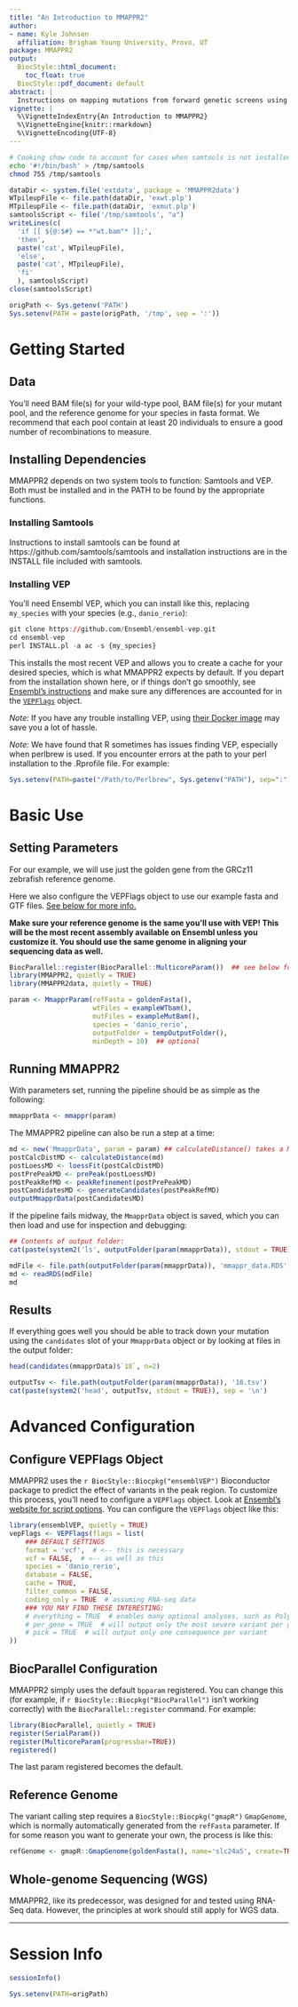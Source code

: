 ```yaml
---
title: "An Introduction to MMAPPR2"
author:
- name: Kyle Johnsen
  affiliation: Brigham Young University, Provo, UT
package: MMAPPR2
output: 
  BiocStyle::html_document:
    toc_float: true
  BiocStyle::pdf_document: default
abstract: |
  Instructions on mapping mutations from forward genetic screens using MMAPPR2.
vignette: |
  %\VignetteIndexEntry{An Introduction to MMAPPR2}
  %\VignetteEngine{knitr::rmarkdown}
  %\VignetteEncoding{UTF-8}  
---
```


```bash
# Cooking show code to account for cases when samtools is not installed
echo '#!/bin/bash' > /tmp/samtools
chmod 755 /tmp/samtools
```

```r
dataDir <- system.file('extdata', package = 'MMAPPR2data')
WTpileupFile <- file.path(dataDir, 'exwt.plp')
MTpileupFile <- file.path(dataDir, 'exmut.plp')
samtoolsScript <- file('/tmp/samtools', "a")
writeLines(c(
  'if [[ ${@:$#} == *"wt.bam"* ]];',
  'then',
  paste('cat', WTpileupFile),
  'else',
  paste('cat', MTpileupFile),
  'fi'
  ), samtoolsScript)
close(samtoolsScript)

origPath <- Sys.getenv('PATH')
Sys.setenv(PATH = paste(origPath, '/tmp', sep = ':')) 
```


# Getting Started

## Data
You'll need BAM file(s) for your wild-type pool, BAM file(s) for your mutant pool, and the
reference genome for your species in fasta format. We recommend that each pool contain at least 
20 individuals to ensure a good number of recombinations to measure.

## Installing Dependencies
MMAPPR2 depends on two system tools to function: Samtools and VEP. Both must be installed and in the PATH to be found by the appropriate functions. 

### Installing Samtools
Instructions to install samtools can be found at https://github.com/samtools/samtools and installation instructions are in the INSTALL file included with samtools. 

### Installing VEP
You'll need Ensembl VEP, which you can install like this, replacing `my_species` with
your species (e.g., `danio_rerio`):

```r
git clone https://github.com/Ensembl/ensembl-vep.git
cd ensembl-vep
perl INSTALL.pl -a ac -s {my_species}
```

This installs the most recent VEP and allows you to create a cache for your desired species, which is what MMAPPR2 expects by default.
If you depart from the installation shown here, or if things don't go smoothly, see [Ensembl's instructions](http://www.ensembl.org/info/docs/tools/vep/script/vep_download.html#installer)
and make sure any differences are accounted for in the
[`VEPFlags`](#configure-vepflags-object) object.

*Note:* If you have any trouble installing VEP, using
[their Docker image](http://www.ensembl.org/info/docs/tools/vep/script/vep_download.html#docker)
may save you a lot of hassle.

*Note:* We have found that R sometimes has issues finding VEP, especially when perlbrew is used. If you encounter errors at the path to your perl installation to the .Rprofile file. For example:

```r
Sys.setenv(PATH=paste("/Path/to/Perlbrew", Sys.getenv("PATH"), sep=":"))
```

# Basic Use

## Setting Parameters

For our example, we will use just the golden gene from the GRCz11 zebrafish reference genome.

Here we also configure the VEPFlags object to use our example fasta and GTF files.
[See below for more info.](#configure-vepflags-object)

 **Make sure your reference genome is the same you'll use with VEP! This will be the most recent assembly available on Ensembl unless you customize it. You should use the same genome in aligning your sequencing data as well.**

```r
BiocParallel::register(BiocParallel::MulticoreParam())  ## see below for explanation of BiocParallel
library(MMAPPR2, quietly = TRUE)
library(MMAPPR2data, quietly = TRUE)

param <- MmapprParam(refFasta = goldenFasta(),
                     wtFiles = exampleWTbam(),
                     mutFiles = exampleMutBam(),
                     species = 'danio_rerio',
                     outputFolder = tempOutputFolder(),
                     minDepth = 10)  ## optional
```

## Running MMAPPR2
With parameters set, running the pipeline should be as simple as the following:
```r
mmapprData <- mmappr(param)
```

The MMAPPR2 pipeline can also be run a step at a time:
```r
md <- new('MmapprData', param = param) ## calculateDistance() takes a MmapprData object
postCalcDistMD <- calculateDistance(md)
postLoessMD <- loessFit(postCalcDistMD)
postPrePeakMD <- prePeak(postLoessMD)
postPeakRefMD <- peakRefinement(postPrePeakMD)
postCandidatesMD <- generateCandidates(postPeakRefMD)
outputMmapprData(postCandidatesMD)
```

If the pipeline fails midway, the `MmapprData` object is saved, which you can then load
and use for inspection and debugging:
```r
## Contents of output folder:
cat(paste(system2('ls', outputFolder(param(mmapprData)), stdout = TRUE)), sep = '\n')

mdFile <- file.path(outputFolder(param(mmapprData)), 'mmappr_data.RDS')
md <- readRDS(mdFile)
md
```

## Results
If everything goes well you should be able to track down your mutation using the `candidates` slot of your `MmapprData`
object or by looking at files in the output folder:
```r
head(candidates(mmapprData)$`18`, n=2)

outputTsv <- file.path(outputFolder(param(mmapprData)), '18.tsv')
cat(paste(system2('head', outputTsv, stdout = TRUE)), sep = '\n')
```


# Advanced Configuration

## Configure VEPFlags Object
MMAPPR2 uses the `r BiocStyle::Biocpkg("ensemblVEP")` Bioconductor package to predict the effect of variants in the peak region. 
To customize this process, you'll need to configure a `VEPFlags` object. Look at [Ensembl's website for script options](http://uswest.ensembl.org/info/docs/tools/vep/script/vep_options.html). You can configure the `VEPFlags` object like this:
```r
library(ensemblVEP, quietly = TRUE)
vepFlags <- VEPFlags(flags = list(
    ### DEFAULT SETTINGS
    format = 'vcf',  # <-- this is necessary
    vcf = FALSE,  # <-- as well as this
    species = 'danio_rerio',
    database = FALSE,
    cache = TRUE,
    filter_common = FALSE,
    coding_only = TRUE  # assuming RNA-seq data
    ### YOU MAY FIND THESE INTERESTING:
    # everything = TRUE  # enables many optional analyses, such as Polyphen and SIFT
    # per_gene = TRUE  # will output only the most severe variant per gene
    # pick = TRUE  # will output only one consequence per variant
))
```

## BiocParallel Configuration
MMAPPR2 simply uses the default `bpparam` registered. You can change this (for example, if `r BiocStyle::Biocpkg("BiocParallel")` isn't working correctly) with the `BiocParallel::register` command. For example:
```r
library(BiocParallel, quietly = TRUE)
register(SerialParam())
register(MulticoreParam(progressbar=TRUE))
registered()
```

The last param registered becomes the default.

## Reference Genome
The variant calling step requires a `BiocStyle::Biocpkg("gmapR")` `GmapGenome`, which is normally automatically generated from the `refFasta` parameter. If for some reason you want to generate your own, the process is like this:

```r
refGenome <- gmapR::GmapGenome(goldenFasta(), name='slc24a5', create=TRUE)
```



## Whole-genome Sequencing (WGS)
MMAPPR2, like its predecessor, was designed for and tested using RNA-Seq data. However, the principles at work should still apply for WGS data.


-----------------
# Session Info
```r
sessionInfo()
```

```r
Sys.setenv(PATH=origPath)
```
